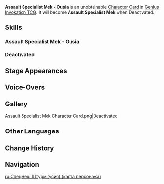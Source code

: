 {{Genius Invokation TCG Infobox
|id          = 003408
|title       = Assault Specialist Mek - Ousia
|image       = Assault Specialist Mek - Ousia Character Card.png
|type        = Character Card
|health      = 10
|element     = Electro
|faction     = Monster
|weapon      = Other Weapons
|source1     = 
|features    = Assault Specialist Mek
}}
'''Assault Specialist Mek - Ousia''' is an unobtainable [[Character Card]] in [[Genius Invokation TCG]]. It will become '''Assault Specialist Mek''' when Deactivated.

==Skills==
===Assault Specialist Mek - Ousia===
{{Genius Invokation TCG Skills Table|Assault Specialist Mek - Ousia}}
===Deactivated===
{{Genius Invokation TCG Skills Table|Assault Specialist Mek}}

==Stage Appearances==
{{Genius Invokation TCG Stage Appearances}}

==Voice-Overs==
{{VO/Enemy
|enemy                   = Ruggieromelee (Character Card)
|vo_01_00_title          = Character Select
|vo_01_01_tx_en          = {{A|vo gcg monster ruggieromelee selectonstage 01.ogg}}

|vo_02_00_title          = Defeated
|vo_02_01_tx_en          = {{A|vo gcg monster ruggieromelee die 01.ogg}}
}}

==Gallery==
<gallery>
Assault Specialist Mek Character Card.png|Deactivated
</gallery>

==Other Languages==
{{Other Languages
|en      = Assault Specialist Mek - Ousia
|zhs     = 攻坚特化型机关・荒
|zhs_rm  = 
|zht     = 攻堅特化型機關・荒
|zht_rm  = 
|zh_tl   = 
|ja      = 攻堅特化型マシナリー・ウーシア
|ja_rm   = Kouken Tokkagata Mashinarii - Uushia
|ja_tl   = 
|ko      = 돌격 특화 타입 장치・우시아
|ko_tl   = Charge Specialized Type Device - Ousia
|es      = Mecaespecialista Asaltador - Ousía
|es_tl   = Assault Specialist Mek - Ousia
|fr      = Mek offensif - Ousia
|fr_tl   = Offensive Mek - Ousia
|ru      = Спецмек: Штурм (усия)
|ru_tl   = 
|th      = จักรกลจู่โจม - สสาร
|th_rm   = 
|th_tl   = 
|vi      = Robot Đặc Công Chuyên Dụng - Ousia
|vi_tl   = 
|de      = Mecha &ndash; Typ: Angriffsspezialist &ndash; Ousia
|de_tl   = Mecha – Type: Assault Specialist &ndash; Ousia
|id      = Assault Specialist Mek - Ousia
|pt      = Mecassaltador - Ousia
|pt_tl   = 
|tr      = Hücum Uzmanı Meka - Öz
|tr_tl   = 
|it      = Meka assaltatore specializzato - Ousia
|it_tl   = 
}}

==Change History==
{{Change History|4.3}}

==Navigation==
{{Genius Invokation TCG Navbox|Character Card Unobtainable}}

[[ru:Спецмек: Штурм (усия) (карта персонажа)]]